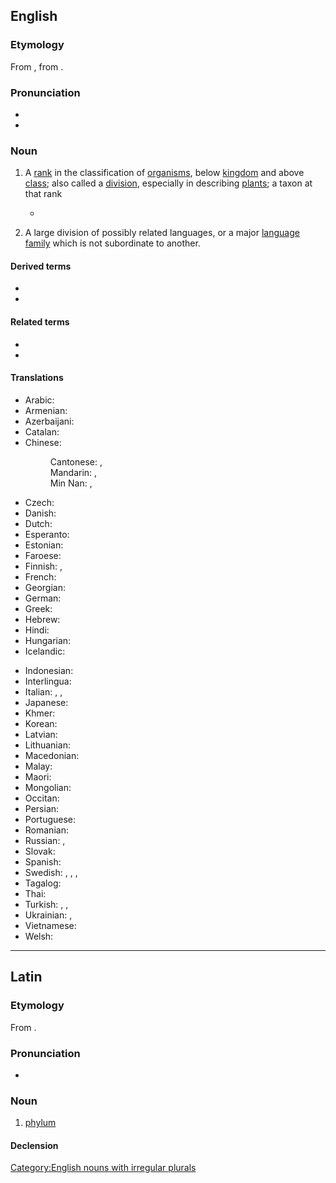 ==English==
{{wikipedia|phylum|lang=en}}

===Etymology===
From {{bor|en|la|phylum}}, from {{der|en|grc|φῦλον||tribe, race}}.

===Pronunciation===
* {{IPA|en|/ˈfaɪləm/}}
* {{audio|en|LL-Q1860 (eng)-Vealhurl-phylum.wav |Audio (UK)}}

===Noun===
{{en-noun|phyla|s}}

# {{lb|en|taxonomy}} A [[rank]] in the classification of [[organism]]s, below [[kingdom]] and above [[class]]; also called a [[division]], especially in describing [[plant]]s; a taxon at that rank
#: {{ux|en|Mammals belong to the '''phylum''' Chordata.}}
#* {{quote-journal|en|author=Natalie Angier|title=Flyspeck on a Lobster Lip Turns Biology on Its Ear|work=The New York Times|date=1995-12-14|url=https://www.nytimes.com/1995/12/14/us/flyspeck-on-a-lobster-lip-turns-biology-on-its-ear.html|issn=0362-4331|passage=While biologists are perpetually finding new species, they can almost always fit the organism into one of the existing taxonomic pigeonholes by which scientists classify life forms. The discovery of an organism so unusual that it needs its own '''phylum''' is an extremely rare event.}}
# {{lb|en|linguistics}} A large division of possibly related languages, or a major [[language family]] which is not subordinate to another.
#: {{syn|en|superstock}}

====Derived terms====
* {{l|en|subphylum}}
* {{l|en|superphylum}}

====Related terms====
* {{l|en|phylo-}}
* {{l|en|phylon}}

====Translations====
{{trans-top|(biology, taxonomy) A rank in the classification of organisms, below kingdom and above class}}
* Arabic: {{t|ar|شُعْبَة |f}}
* Armenian: {{t+|hy|տիպ}}
* Azerbaijani: {{t+|az|tip}}
* Catalan: {{t|ca|fílum|m}}
* Chinese:
*: Cantonese: {{t|yue|門}}, {{t+|yue|门|tr=mun4}}
*: Mandarin: {{t+|cmn|門}}, {{t+|cmn|门|tr=mén}}
*: Min Nan: {{t+|nan|門}}, {{t|nan|门|tr=mn̂g, mûi}}
* Czech: {{t+|cs|kmen|m}}
* Danish: {{t+|da|række|c}}
* Dutch: {{t+|nl|stam}}
* Esperanto: {{t+|eo|filumo}}
* Estonian: {{t|et|hõimkond}}
* Faroese: {{t|fo|fylki|n}}
* Finnish: {{t+|fi|pääjakso}} {{q|fauna}}, {{t+|fi|kaari}} {{q|flora|fungi}}
* French: {{t+|fr|embranchement|m}}
* Georgian: {{t+|ka|ტიპი}}
* German: {{t+|de|Stamm|m}}
* Greek: {{t+|el|φύλο|n}}
* Hebrew: {{t+|he|מַעֲרָכָה|f|tr=ma'arachá}}
* Hindi: {{t+|hi|संघ |m}}
* Hungarian: {{t+|hu|törzs}}
* Icelandic: {{t+|is|fylking|f}}
{{trans-mid}}
* Indonesian: {{t+|id|filum}}
* Interlingua: {{t|ia|phylo}}
* Italian: {{t+|it|filo|m}}, {{t+|it|tipo|m}}, {{t+|it|divisione|f}}
* Japanese: {{t+|ja|門|f|tr=mon}}
* Khmer: {{t+|km|សាខា|tr=sar khar}}
* Korean: {{t+|ko|문}}
* Latvian: {{t|lv|tips|m}}
* Lithuanian: {{t|lt|tipas|m}}
* Macedonian: {{t|mk|колено|n}}
* Malay: {{t|ms|filum}}
* Maori: {{t|mi|pori}}
* Mongolian: {{t+|mn|хүрээ}}
* Occitan: {{t|oc|filum|m}}
* Persian: {{t+|fa|شاخه |tr=šâxe}}
* Portuguese: {{t+|pt|filo|m}}
* Romanian: {{t+|ro|încrengătură|f}}
* Russian: {{qualifier|zoology}} {{t+|ru|тип|m}}, {{qualifier|botany}} {{t+|ru|отде́л|m}}
* Slovak: {{t-needed|sk}}
* Spanish: {{t+|es|filo|m}}
* Swedish: {{t+|sv|stam|c}}, {{t+|sv|fylum|n}}, {{t+|sv|provins|c}}, {{t+|sv|phylum|n}}
* Tagalog: {{t|tl|sangahay}}
* Thai: {{t|th|ไฟลัม}}
* Turkish: {{t+|tr|şube}}, {{t+|tr|dal}}, {{t+|tr|filum}}
* Ukrainian: {{qualifier|zoology}} {{t|uk|тип|m}}, {{qualifier|botany}} {{t|uk|ві́дділ|m}}
* Vietnamese: {{t+|vi|ngành}}
* Welsh: {{t+|cy|ffylwm}}
{{trans-bottom}}

[[Category:English nouns with irregular plurals]]

----

==Latin==
{{wikipedia|lang=la}}

===Etymology===
From {{bor|la|grc|φῦλον}}.

===Pronunciation===
* {{la-IPA|phylum}}

===Noun===
{{la-noun|phylum<2>}}

# [[#English|phylum]]

====Declension====
{{la-ndecl|phylum<2>}}